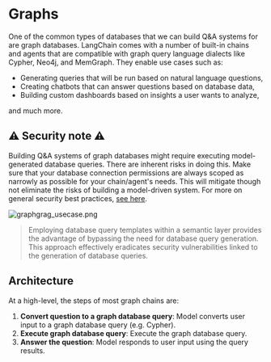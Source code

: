 # Graphs

One of the common types of databases that we can build Q&A systems for are graph databases. LangChain comes with a number of built-in chains and agents that are compatible with graph query language dialects like Cypher, Neo4j, and MemGraph. They enable use cases such as:

* Generating queries that will be run based on natural language questions,
* Creating chatbots that can answer questions based on database data,
* Building custom dashboards based on insights a user wants to analyze,

and much more.

## ⚠️ Security note ⚠️

Building Q&A systems of graph databases might require executing model-generated database queries. There are inherent risks in doing this. Make sure that your database connection permissions are always scoped as narrowly as possible for your chain/agent's needs. This will mitigate though not eliminate the risks of building a model-driven system. For more on general security best practices, [see here](/docs/security).

![graphgrag_usecase.png](../../static/img/graph_usecase.png)

> Employing database query templates within a semantic layer provides the advantage of bypassing the need for database query generation. This approach effectively eradicates security vulnerabilities linked to the generation of database queries.

## Architecture

At a high-level, the steps of most graph chains are:

1. **Convert question to a graph database query**: Model converts user input to a graph database query (e.g. Cypher).
2. **Execute graph database query**: Execute the graph database query.
3. **Answer the question**: Model responds to user input using the query results.
